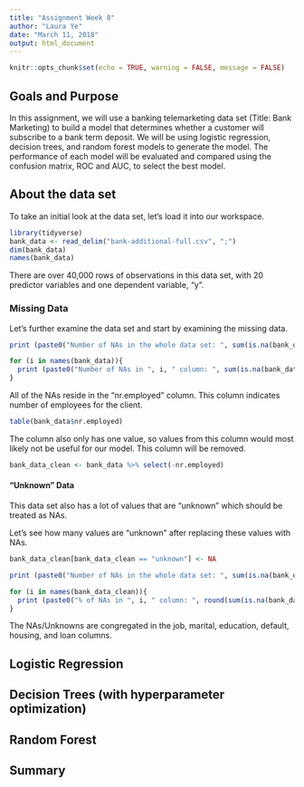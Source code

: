 ```yaml
---
title: "Assignment Week 8"
author: "Laura Ye"
date: "March 11, 2018"
output: html_document
---
```


```r
knitr::opts_chunk$set(echo = TRUE, warning = FALSE, message = FALSE)
```

## Goals and Purpose

In this assignment, we will use a banking telemarketing data set (Title: Bank Marketing) to build a model that determines whether a customer will subscribe to a bank term deposit. We will be using logistic regression, decision trees, and random forest models to generate the model. The performance of each model will be evaluated and compared using the confusion matrix, ROC and AUC, to select the best model.

## About the data set

To take an initial look at the data set, let's load it into our workspace.

```r
library(tidyverse)
bank_data <- read_delim("bank-additional-full.csv", ";")
dim(bank_data)
names(bank_data)
```

There are over 40,000 rows of observations in this data set, with 20 predictor variables and one dependent variable, "y".

### Missing Data

Let's further examine the data set and start by examining the missing data.

```r
print (paste0("Number of NAs in the whole data set: ", sum(is.na(bank_data))))

for (i in names(bank_data)){
  print (paste0("Number of NAs in ", i, " column: ", sum(is.na(bank_data %>% select(i)))))
}
```

All of the NAs reside in the "nr.employed" column. This column indicates number of employees for the client.

```r
table(bank_data$nr.employed)
```

The column also only has one value, so values from this column would most likely not be useful for our model. This column will be removed.

```r
bank_data_clean <- bank_data %>% select(-nr.employed)
```

#### "Unknown" Data

This data set also has a lot of values that are "unknown" which should be treated as NAs.

Let's see how many values are "unknown" after replacing these values with NAs.

```r
bank_data_clean[bank_data_clean == "unknown"] <- NA

print (paste0("Number of NAs in the whole data set: ", sum(is.na(bank_data_clean))))

for (i in names(bank_data_clean)){
  print (paste0("% of NAs in ", i, " column: ", round(sum(is.na(bank_data_clean %>% select(i)))/nrow(bank_data_clean)*100, 1)))
}
```

The NAs/Unknowns are congregated in the job, marital, education, default, housing, and loan columns.

## Logistic Regression

## Decision Trees (with hyperparameter optimization)

## Random Forest

## Summary